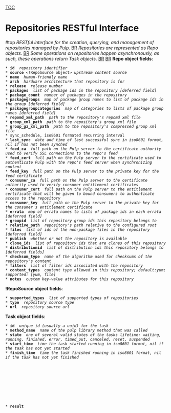[[TOC]]
= Repositories RESTful Interface = #top
''RESTful interface for the creation, querying, and management of repositories managed by Pulp.'' [[BR]]
''Repositories are represented as Repo objects.'' [[BR]]
''Some operations on repositories happen asynchronously, as such, these operations return Task objects.'' [[BR]]
[[BR]]
'''Repo object fields''': 
 * '''id''' <str> ''repository identifier''
 * '''source''' <!RepoSource object> ''upstream content source''
 * '''name''' <str> ''human-friendly name''
 * '''arch''' <str> ''hardware architecture that repository is for''
 * '''release''' <str> ''release number''
 * '''packages''' <list of str> ''list of package ids in the repository [deferred field]''
 * '''package_count''' <int> ''number of packages in the repository''
 * '''packagegroups''' <object> ''map of package group names to list of package ids in the group [deferred field]''
 * '''packagegroupcategories''' <object> ''map of categories to lists of package group names [deferred field]''
 * '''repomd_xml_path''' <str> ''path to the repository's repomd xml file''
 * '''group_xml_path''' <str> ''path to the repository's group xml file''
 * '''group_gz_xml_path''' <str> ''path to the repository's compressed group xml file''
 * sync_schedule, iso8601 formated recurring interval
 * '''last_sync''' <str or nil> ''date and time of last successful sync in iso8601 format, nil if has not been synched''
 * '''feed_ca''' <str> ''full path on the Pulp server to the certificate authority used to verify SSL connections to the repo's feed''
 * '''feed_cert''' <str> ''full path on the Pulp server to the certificate used to authenticate Pulp with the repo's feed server when synchronizing content''
 * '''feed_key''' <str> ''full path on the Pulp server to the private key for the feed certificate''
 * '''consumer_ca''' <str> ''full path on the Pulp server to the certificate authority used to verify consumer entitlement certificates''
 * '''consumer_cert''' <str> ''full path on the Pulp server to the entitlement certificate that will be given to bound consumers to authenticate access to the repository''
 * '''consumer_key''' <str> ''full path on the Pulp server to the private key for the consumer's entitlement certificate''
 * '''errata''' <object> ''map of errata names to lists of package ids in each errata [deferred field]''
 * '''groupid''' <list of str> ''list of repository group ids this repository belongs to''
 * '''relative_path''' <str> ''repository's path relative to the configured root''
 * '''files''' <list of str> ''list of ids of the non-package files in the repository [deferred field]''
 * '''publish''' <bool> ''whether or not the repository is available''
 * '''clone_ids''' <list of str> ''list of repository ids that are clones of this repository''
 * '''distributionid''' <list of str> ''list of distribution ids this repository belongs to [deferred fields]''
 * '''checksum_type''' <str> ''name of the algorithm used for checksums of the repository's content''
 * '''filters''' <list of str> ''list of filter ids associated with the repository''
 * '''content_types''' <str> ''content type allowed in this repository; default:yum; supported: [yum, file]''
 * '''notes''' <dict> ''custom key-value attributes for this repository''
'''!RepoSource object fields''': 
 * '''supported_types''' <list of str> ''list of supported types of repositories''
 * '''type''' <str> ''repository source type''
 * '''url''' <str> ''repository source url''
'''Task object fields''': 
 * '''id''' <str> ''unique id (usually a uuid) for the task''
 * '''method_name''' <str> ''name of the pulp library method that was called''
 * '''state''' <str> ''one of several valid states of the tasks lifetime: waiting, running, finished, error, timed_out, canceled, reset, suspended''
 * '''start_time''' <str or nil> ''time the task started running in iso8601 format, nil if the task has not yet started''
 * '''finish_time''' <or nil> ''time the task finished running in iso8601 format, nil if the task has not yet finished''
 * '''result''' <object or nil> ''the result of the pulp library method upon return, usually nil''
 * '''exception''' <str or nil> ''a string representation of an error in the pulp librry call, if any''
 * '''traceback''' <str or nil> ''a string print out of the trace back for the exception, if any''
 * '''progress''' <object or nil> ''object representing the pulp library call's progress, nill if no information is available''
 * '''scheduled_time''' <str or nil> ''time the task is scheduled to run in iso8601 format, applicable only for scheduled tasks''
'''Progress object fields''': 
 * '''step''' <str> ''name of the step the pulp library call is on''
 * '''items_total''' <int> ''the total number of items to be processed by the call''
 * '''items_left''' <int> ''the remaining number of items to be processed by the call''
 * '''details''' <object> ''object providing further details on the progress''
'''Details object fields''': 
 * '''num_success''' <int> ''the number of items successfully processed''
 * '''total_count''' <int> ''the number of items that were attempted to be processed''
'''!TaskHistory object fields''': 
 * '''id''' <str> ''uuid of task''
 * '''class_name''' <str> ''name of the task was a instance method''
 * '''method_name''' <str> ''namd of the task callable''
 * '''args''' <list> ''list of arguments passed to the task callable''
 * '''kwargs''' <dict> ''dictionary of arguments passed to the task callable''
 * '''state''' <str> ''final state of the task''
 * '''progress''' <object> ''Progress object for the progress at the end of the task''
 * '''result''' <object> ''result returned by the task, most likely null''
 * '''exception''' <str> ''error, if one occurred''
 * '''traceback''' <str> ''traceback if error occurred''
 * '''consecutive_failures''' <int> ''number of failures since last success''
 * '''scheduled_time''' <str> ''iso8601 combined date time when task was scheduler to run''
 * '''start_time''' <str> ''iso8601 combined date time when task actually ran''
 * '''finished_time''' <str> ''iso8601 combined date time when task completed''

----

== Delete All Repositories ==
''Delete all repositories managed by Pulp.'' [[BR]]
[[BR]]
'''method''': DELETE [[BR]]
[[BR]]
'''path''': /repositories/ [[BR]]
[[BR]]
'''permission''': DELETE [[BR]]
[[BR]]
'''success response''': 200 OK [[BR]]
[[BR]]
'''failure response''': None [[BR]]
[[BR]]
'''return''': True [[BR]]
[[BR]]

== List Available Repositories ==
''Get a list of all repositories managed by Pulp.'' [[BR]]
[[BR]]
'''method''': GET [[BR]]
[[BR]]
'''path''': /repositories/ [[BR]]
[[BR]]
'''permission''': READ [[BR]]
[[BR]]
'''success response''': 200 OK [[BR]]
[[BR]]
'''failure response''': None [[BR]]
[[BR]]
'''return''': list of Repo objects, possibly empty [[BR]]
[[BR]]
'''filters''': 
 * '''id''' <str> ''repository id''
 * '''name''' <str> ''repository name''
 * '''arch''' <str> ''repository contect architecture''
 * '''groupid''' <str> ''repository group id''
 * '''relative_path''' <str> ''repository's on disk path''
 * '''notes''' <str of dict> ''repository notes''
[[BR]]

== Create a Repository ==
''Create a new repository based on the passed information'' [[BR]]
[[BR]]
'''method''': POST [[BR]]
[[BR]]
'''path''': /repositories/ [[BR]]
[[BR]]
'''permission''': CREATE [[BR]]
[[BR]]
'''success response''': 201 Created [[BR]]
[[BR]]
'''failure response''': 409 Conflict if the parameters matches an existing repository [[BR]]
[[BR]]
'''return''': new Repo object [[BR]]
[[BR]]
'''parameters''': 
 * '''id''' <str> ''the repository's unique id''
 * '''name''' <str> ''a human-friendly name for the repsitory''
 * '''arch''' <str> ''the main architecture of packages contained in the repository''
 * '''feed''' <str> ''repository feed in the form of <type>:<url>''
 * '''feed_cert_data''' ''(optional)'' <dict> ''certificate information to use when connecting to the feed.  Has fields 'ca':filename, 'crt':filename, 'key':filename''
 * '''consumer_cert_data''' ''(optional)'' <str> ''certificate information to use when validating consumers of this repo.  Has fields 'ca':filename, 'crt':filename, 'key':filename''
 * '''relative_path''' ''(optional)'' <str> ''repository on disk path''
 * '''groupid''' ''(optional)'' <list of str> ''list of repository group ids this repository belongs to''
 * '''gpgkeys''' ''(optional)'' <list of str> ''list of gpg keys used for signing content''
 * '''checksum_type''' ''(optional)'' <str> ''name of the algorithm to use for content checksums, defaults to sha256''
 * '''notes''' ''(optional)'' <dict> ''additional information in the form of key-value pairs''
 * '''preserve_metadata''' ''(optional)'' <bool> ''will not regenerate metadata and treats the repo as a mirror''
 * '''content_types''' ''(optional)'' <str> ''content type allowed in this repository; default:yum; supported: [yum, file]''
[[BR]]

----

== Delete A Repository ==
''Delete a single repository'' [[BR]]
[[BR]]
'''method''': DELETE [[BR]]
[[BR]]
'''path''': /repositories/<id>/ [[BR]]
[[BR]]
'''permission''': DELETE [[BR]]
[[BR]]
'''success response''': 200 OK [[BR]]
[[BR]]
'''failure response''': None [[BR]]
[[BR]]
'''return''': Unspecified [[BR]]
[[BR]]

== Get A Repository ==
''Get a Repo object for a specific repository'' [[BR]]
[[BR]]
'''method''': GET [[BR]]
[[BR]]
'''path''': /repositories/<id>/ [[BR]]
[[BR]]
'''permission''': READ [[BR]]
[[BR]]
'''success response''': 200 OK [[BR]]
[[BR]]
'''failure response''': 404 Not Found if the id does not match a repository [[BR]]
[[BR]]
'''return''': a Repo object [[BR]]
[[BR]]

== Update A Repository ==
''Change an exisiting repository.'' [[BR]]
[[BR]]
'''method''': PUT [[BR]]
[[BR]]
'''path''': /repositories/<id>/ [[BR]]
[[BR]]
'''permission''': UPDATE [[BR]]
[[BR]]
'''success response''': 200 OK [[BR]]
[[BR]]
'''failure response''': 400 Bad Request when trying to change the id [[BR]]
[[BR]]
'''return''': a Repo object [[BR]]
[[BR]]
'''parameters''': any field of a Repo object except id [[BR]]
[[BR]]

----

== List Actions ==
''Get a list of actions that were executed asynchronously on a repository.'' [[BR]]
''This method only works for actions that returned a 202 Accepted response.'' [[BR]]
''e.g. /repositories/my-repo/sync/'' [[BR]]
[[BR]]
'''method''': GET [[BR]]
[[BR]]
'''path''': /repositories/<id>/<action name>/ [[BR]]
[[BR]]
'''permission''': READ [[BR]]
[[BR]]
'''success response''': 200 OK [[BR]]
[[BR]]
'''failure response''': None [[BR]]
[[BR]]
'''return''': list of Task objects [[BR]]
[[BR]]

== Repository Sychronization ==
''Synchronize the repository's content from its source.'' [[BR]]
[[BR]]
'''method''': POST [[BR]]
[[BR]]
'''path''': /repositories/<id>/sync/ [[BR]]
[[BR]]
'''permission''': EXECUTE [[BR]]
[[BR]]
'''success response''': 202 Accepted [[BR]]
[[BR]]
'''failure response''': 
 404 Not Found if the id does not match a repository [[BR]]
 406 Not Acceptable if the repository does not have a source [[BR]]
 409 Conflict if a sync is already in progress for the repository [[BR]]
[[BR]]
'''return''': a Task object [[BR]]
[[BR]]
'''parameters''': 
 * '''timeout''' ''(optional)'' <str> ''timeout in <units>:<value> format (e.g. hours:2) valid units: seconds, minutes, hours, days, weeks''
 * '''skip''' ''(optional)'' <object> ''yum skip dict''
 * '''limit''' ''(optional)'' <int> ''value in KB/sec to limit download bandwidth per thread.  Only applicable for yum synchronization''
 * '''threads''' ''(optional)'' <int> ''number of threads to use for synchronization.  Only applicable for yum synchronization''
[[BR]]

== Add distributions to Repository ==
''Add distributions to repositories'' [[BR]]
[[BR]]
'''method''': POST [[BR]]
[[BR]]
'''path''': /repositories/<id>/add_distribution/ [[BR]]
[[BR]]
'''permission''': EXECUTE [[BR]]
[[BR]]
'''success response''': 200 OK [[BR]]
[[BR]]
'''failure response''': 404 Not Found if the id does not match a repository [[BR]]
[[BR]]
'''return''': True on successful add, False otherwise [[BR]]
[[BR]]
'''parameters''': 
 * '''distributionid''' <str> ''distribution id''
[[BR]]

== Add Errata ==
''Add errata to the repository. This does not update metadata; call generate_metadata after this call.'' [[BR]]
[[BR]]
'''method''': POST [[BR]]
[[BR]]
'''path''': /repositories/<id>/add_errata/ [[BR]]
[[BR]]
'''permission''': EXECUTE [[BR]]
[[BR]]
'''success response''': 200 OK [[BR]]
[[BR]]
'''failure response''': 404 Not Found if the id does not match a repository [[BR]]
[[BR]]
'''return''': nil [[BR]]
[[BR]]
'''parameters''': 
 * '''errataid''' <str> ''errata id''
[[BR]]

== Add File ==
''Add files to the repository.'' [[BR]]
[[BR]]
'''method''': POST [[BR]]
[[BR]]
'''path''': /repositories/<id>/add_file/ [[BR]]
[[BR]]
'''permission''': EXECUTE [[BR]]
[[BR]]
'''success response''': 200 OK [[BR]]
[[BR]]
'''failure response''': 404 Not Found if the id does not match a repository [[BR]]
[[BR]]
'''return''': true [[BR]]
[[BR]]
'''parameters''': 
 * '''fileids''' <list of str> ''list of file ids''
[[BR]]

== Add Filters ==
''Add filters to the repository.'' [[BR]]
[[BR]]
'''method''': POST [[BR]]
[[BR]]
'''path''': /repositories/<id>/add_filters/ [[BR]]
[[BR]]
'''permission''': EXECUTE [[BR]]
[[BR]]
'''success response''': 200 OK [[BR]]
[[BR]]
'''failure response''': 404 Not Found if the id does not match a repository [[BR]]
[[BR]]
'''return''': true [[BR]]
[[BR]]
'''parameters''': 
 * '''filters''' <list of str> ''list of filter ids''
[[BR]]

== Add Group ==
''Add a group to the repository.'' [[BR]]
[[BR]]
'''method''': POST [[BR]]
[[BR]]
'''path''': /repositories/<id>/add_group/ [[BR]]
[[BR]]
'''permission''': EXECUTE [[BR]]
[[BR]]
'''success response''': 200 OK [[BR]]
[[BR]]
'''failure response''': 404 Not Found if the id does not match a repository [[BR]]
[[BR]]
'''return''': true [[BR]]
[[BR]]
'''parameters''': 
 * '''addgrp''' <str> ''group id''
[[BR]]

== add a custom metadata filetype to Repository Metadata ==
''adds a metadata filetype to existing repository metadata(this runs modifyrepo underneath).'' [[BR]]
[[BR]]
'''method''': POST [[BR]]
[[BR]]
'''path''': /repositories/<id>/add_metadata/ [[BR]]
[[BR]]
'''permission''': EXECUTE [[BR]]
[[BR]]
'''success response''': 200 Accepted [[BR]]
[[BR]]
'''failure response''': 404 Not Found if the id does not match a repository [[BR]]
[[BR]]
'''return''': True [[BR]]
[[BR]]
'''parameters''': 
 * '''filetype''' <str> ''filetype name to lookup in the metadata''
 * '''filedata''' <str> ''file data to be stored''
[[BR]]

== Add A Package ==
''Associates a new package to the repository. This does not update metadata; call generate_metadata after this call.'' [[BR]]
[[BR]]
'''method''': POST [[BR]]
[[BR]]
'''path''': /repositories/<id>/add_package/ [[BR]]
[[BR]]
'''permission''': EXECUTE [[BR]]
[[BR]]
'''success response''': 200 OK [[BR]]
[[BR]]
'''failure response''': 404 Not Found if the id does not match a repository [[BR]]
[[BR]]
'''return''': list of errors [[BR]]
[[BR]]
'''parameters''': 
 * '''packageid''' <list of str> ''id of package to add''
[[BR]]

== Add Package Group To Category ==
''Add a package group to one of the repository's package group categories.'' [[BR]]
[[BR]]
'''method''': POST [[BR]]
[[BR]]
'''path''': /repositories/<id>/add_packagegroup_to_category/ [[BR]]
[[BR]]
'''permission''': EXECUTE [[BR]]
[[BR]]
'''success response''': 200 OK [[BR]]
[[BR]]
'''failure response''': 
 400 Bad Request if the required parameters are not present [[BR]]
 404 Not Found if the id does not match a repository [[BR]]
[[BR]]
'''return''': nil [[BR]]
[[BR]]
'''parameters''': 
 * '''categoryid''' <str> ''package group category id''
 * '''groupid''' <str> ''package group id''
[[BR]]

== Add Packages To Package Group ==
''Add packages to a package group that is in the repository.'' [[BR]]
[[BR]]
'''method''': POST [[BR]]
[[BR]]
'''path''': /repositories/<id>/add_packages_to_group/ [[BR]]
[[BR]]
'''permission''': EXECUTE [[BR]]
[[BR]]
'''success response''': 200 OK [[BR]]
[[BR]]
'''failure response''': 
 400 Bad Request if the required parameters are not present [[BR]]
 404 Not Found if the id does not match a repository [[BR]]
[[BR]]
'''return''': nil [[BR]]
[[BR]]
'''parameters''': 
 * '''groupid''' <str> ''package group id''
 * '''packagenames''' <list of str> ''list of packages to add to the package group''
[[BR]]

== Add Keys ==
''Add gpg keys to the repsository'' [[BR]]
[[BR]]
'''method''': POST [[BR]]
[[BR]]
'''path''': /repositories/<id>/addkeys/ [[BR]]
[[BR]]
'''permission''': EXECUTE [[BR]]
[[BR]]
'''success response''': 200 OK [[BR]]
[[BR]]
'''failure response''': 404 Not Found if the id does not match a repository [[BR]]
[[BR]]
'''return''': true [[BR]]
[[BR]]
'''parameters''': 
 * '''keylist''' <list of str binary lists> ''list of (key name, content) tuples''
[[BR]]

== Repository Clone ==
''Create a new repository by cloning an existing one.'' [[BR]]
[[BR]]
'''method''': POST [[BR]]
[[BR]]
'''path''': /repositories/<id>/clone/ [[BR]]
[[BR]]
'''permission''': EXECUTE [[BR]]
[[BR]]
'''success response''': 202 Accepted [[BR]]
[[BR]]
'''failure response''': 
 404 Not Found if the id does not match a repository [[BR]]
 409 Conflict if the parameters match an existing repository [[BR]]
[[BR]]
'''return''': a Task object [[BR]]
[[BR]]
'''parameters''': 
 * '''clone_id''' <str> ''the id of the clone repository''
 * '''clone_name''' <str> ''the namd of clone repository''
 * '''feed''' <str> ''feed of the clone repository in <type>:<url> format''
 * '''relative_path''' ''(optional)'' <str> ''clone repository on disk path''
 * '''groupid''' ''(optional)'' <str> ''repository groups that clone belongs to''
 * '''filters''' ''(optional)'' <list of objects> ''synchronization filters to apply to the clone''
[[BR]]

== Create A Package Group ==
''Create a new package group in the repository.'' [[BR]]
[[BR]]
'''method''': POST [[BR]]
[[BR]]
'''path''': /repositories/<id>/create_packagegroup/ [[BR]]
[[BR]]
'''permission''': EXECUTE [[BR]]
[[BR]]
'''success response''': 200 OK [[BR]]
[[BR]]
'''failure response''': 
 400 Bad Request if the required parameters are not present [[BR]]
 404 Not Found if the id does not match a repository [[BR]]
[[BR]]
'''return''': [[BR]]
'''parameters''': 
 * '''groupid''' <str> ''id of the package group''
 * '''groupname''' <str> ''name of the package group''
 * '''description''' <str> ''package group description''
[[BR]]

== Create Package Group Category ==
''Create a new package group category in the repository.'' [[BR]]
[[BR]]
'''method''': POST [[BR]]
[[BR]]
'''path''': /repositories/<id>/create_packagegroupcategory/ [[BR]]
[[BR]]
'''permission''': EXECUTE [[BR]]
[[BR]]
'''success response''': 200 OK [[BR]]
[[BR]]
'''failure response''': 
 400 Bad Request if the required parameters are not present [[BR]]
 404 Not Found if the id does not match a repository [[BR]]
[[BR]]
'''return''': !PackageGroupCategory object [[BR]]
[[BR]]
'''parameters''': 
 * '''categoryid''' <str> ''package group category id''
 * '''categoryname''' <str> ''package group category name''
 * '''description''' <str> ''description of the package group category''
[[BR]]

== Delete Errata ==
''Delete errata from the repository. This does not update metadata; call generate_metadata after this call.'' [[BR]]
[[BR]]
'''method''': POST [[BR]]
[[BR]]
'''path''': /repositories/<id>/delete_errata/ [[BR]]
[[BR]]
'''permission''': EXECUTE [[BR]]
[[BR]]
'''success response''': 200 OK [[BR]]
[[BR]]
'''failure response''': 404 Not Found if the id does not match a repository [[BR]]
[[BR]]
'''return''': true [[BR]]
[[BR]]
'''parameters''': 
 * '''errataid''' <str> ''errata id''
[[BR]]

== Delete A Package ==
''Dis-associates a package from the repository. This does not update metadata; call generate_metadata after this call.'' [[BR]]
[[BR]]
'''method''': POST [[BR]]
[[BR]]
'''path''': /repositories/<id>/delete_package/ [[BR]]
[[BR]]
'''permission''': EXECUTE [[BR]]
[[BR]]
'''success response''': 200 OK [[BR]]
[[BR]]
'''failure response''': 404 Not Found if the id does not match a repository [[BR]]
[[BR]]
'''return''': true [[BR]]
[[BR]]
'''parameters''': 
 * '''package''' <Package object> ''package to delete''
[[BR]]

== Delete A Package From A Package Group ==
''Delete a package from a package group in the repository.'' [[BR]]
[[BR]]
'''method''': POST [[BR]]
[[BR]]
'''path''': /repositories/<id>/delete_package_from_group/ [[BR]]
[[BR]]
'''permission''': EXECUTE [[BR]]
[[BR]]
'''success response''': 200 OK [[BR]]
[[BR]]
'''failure response''': 
 400 Bad Request if the required parameters are not present [[BR]]
 404 Not Found if the id does not match a repository [[BR]]
[[BR]]
'''return''': nil [[BR]]
[[BR]]
'''parameters''': 
 * '''groupid''' <str> ''package group id''
 * '''name''' <str> ''package name to remove''
[[BR]]

== Delete A Package Group ==
''Delete a package group from the repository.'' [[BR]]
[[BR]]
'''method''': POST [[BR]]
[[BR]]
'''path''': /repositories/<id>/delete_packagegroup/ [[BR]]
[[BR]]
'''permission''': EXECUTE [[BR]]
[[BR]]
'''success response''': 200 OK [[BR]]
[[BR]]
'''failure response''': 
 400 Bad Request if the required parameters are not present [[BR]]
 404 Not Found if the id does not match a repository [[BR]]
[[BR]]
'''return''': nil [[BR]]
[[BR]]
'''parameters''': 
 * '''groupid''' <str> ''id of the package group''
[[BR]]

== Delete Package Group From Category ==
''Delete a package group from one of the repository's package group categories.'' [[BR]]
[[BR]]
'''method''': POST [[BR]]
[[BR]]
'''path''': /repositories/<id>/delete_pacakgegroup_from_category/ [[BR]]
[[BR]]
'''permission''': EXECUTE [[BR]]
[[BR]]
'''success response''': 200 OK [[BR]]
[[BR]]
'''failure response''': 
 400 Bad Request if the required parameters are not present [[BR]]
 404 Not Found if the id does not match a repository [[BR]]
[[BR]]
'''return''': nil [[BR]]
[[BR]]
'''parameters''': 
 * '''categoryid''' <str> ''package group category id''
 * '''groupid''' <str> ''package group id''
[[BR]]

== Delete Package Group Category ==
''Delete a package group category from the repository.'' [[BR]]
[[BR]]
'''method''': POST [[BR]]
[[BR]]
'''path''': /repositories/<id>/delete_packagegroupcategory/ [[BR]]
[[BR]]
'''permission''': EXECUTE [[BR]]
[[BR]]
'''success response''': 200 OK [[BR]]
[[BR]]
'''failure response''': 
 400 Bad Request if the required parameters are not present [[BR]]
 404 Not Found if the id does not match a repository [[BR]]
[[BR]]
'''return''': nil [[BR]]
[[BR]]
'''parameters''': 
 * '''categoryid''' <str> ''package group category id''
[[BR]]

== download custom metadata filetype from Repository Metadata ==
''download an xml file for the filetype specified'' [[BR]]
''if exists in a repository metadata; else None.'' [[BR]]
[[BR]]
'''method''': POST [[BR]]
[[BR]]
'''path''': /repositories/<id>/download_metadata/ [[BR]]
[[BR]]
'''permission''': EXECUTE [[BR]]
[[BR]]
'''success response''': 200 Accepted [[BR]]
[[BR]]
'''failure response''': 404 Not Found if the id does not match a repository [[BR]]
[[BR]]
'''return''': True [[BR]]
[[BR]]
'''parameters''': 
 * '''filetype''' <str> ''filetype name to lookup in the metadata''
[[BR]]

== Repository Content Export ==
''Export the repository's content into target directory from its source.'' [[BR]]
[[BR]]
'''method''': POST [[BR]]
[[BR]]
'''path''': /repositories/<id>/export/ [[BR]]
[[BR]]
'''permission''': EXECUTE [[BR]]
[[BR]]
'''success response''': 202 Accepted [[BR]]
[[BR]]
'''failure response''': 
 404 Not Found if the id does not match a repository [[BR]]
 406 Not Acceptable if the repository does not have a source [[BR]]
 409 Conflict if a export is already in progress for the repository [[BR]]
[[BR]]
'''return''': a Task object [[BR]]
[[BR]]
'''parameters''': 
 * '''target_location''' <str> ''target location on the server filesystem where the content needs to be exported''
 * '''generate_isos''' ''(optional)'' <boolean> ''wrap the exported content into iso image files.''
 * '''overwrite''' ''(optional)'' <boolean> ''overwrite the content in target location if not empty''
[[BR]]

== Repository Metadata generation ==
''spawn a repository's metadata generation. If metadata already exists, its a update otherwise a create'' [[BR]]
[[BR]]
'''method''': POST [[BR]]
[[BR]]
'''path''': /repositories/<id>/generate_metadata/ [[BR]]
[[BR]]
'''permission''': EXECUTE [[BR]]
[[BR]]
'''success response''': 202 Accepted [[BR]]
[[BR]]
'''failure response''': 
 404 Not Found if the id does not match a repository [[BR]]
 406 Not Acceptable if the repository does not have a source [[BR]]
 409 Conflict if a metadata is already in progress for the repository [[BR]]
[[BR]]
'''return''': a Task object [[BR]]
[[BR]]

== Get Package By File Name ==
''Get packages from the repository by specifying the file names.'' [[BR]]
[[BR]]
'''method''': POST [[BR]]
[[BR]]
'''path''': /repositories/<id>/get_package_by_filename/ [[BR]]
[[BR]]
'''permission''': EXECUTE [[BR]]
[[BR]]
'''success response''': 200 OK [[BR]]
[[BR]]
'''failure response''': 404 Not Found if the id does not match a repository [[BR]]
[[BR]]
'''return''': list of Package Objects [[BR]]
[[BR]]
'''parameters''': 
 * '''filename''' <list of str> ''list of file names''
[[BR]]

== Get Package By NVREA ==
''Get packages from the repository by specifying package name, version, release, epoc, and architecture'' [[BR]]
[[BR]]
'''method''': POST [[BR]]
[[BR]]
'''path''': /repositories/<id>/get_package_by_nvrea/ [[BR]]
[[BR]]
'''permission''': EXECUTE [[BR]]
[[BR]]
'''success response''': 200 OK [[BR]]
[[BR]]
'''failure response''': 404 Not Found if the id does not match a repository [[BR]]
[[BR]]
'''return''': object of package file names to Package objects [[BR]]
[[BR]]
'''parameters''': 
 * '''nvrea''' <list of str> ''list of name, version, release, epoch, architecture specifications''
[[BR]]

== Import Comps ==
''Create packagegroups and categories from a comps.xml file.'' [[BR]]
[[BR]]
'''method''': POST [[BR]]
[[BR]]
'''path''': /repositories/<id>/import_comps/ [[BR]]
[[BR]]
'''permission''': EXECUTE [[BR]]
[[BR]]
'''success response''': 200 OK [[BR]]
[[BR]]
'''failure response''': 404 Not Found if the id does not match a repository [[BR]]
[[BR]]
'''return''': True on success, False on failure [[BR]]
[[BR]]
'''parameters''': 
 * xml comps file body
[[BR]]

== list metadata filetype information from a Repository ==
''lists information about all the filetypes present in metadata'' [[BR]]
''and their info such as size, checksum, path etc.'' [[BR]]
[[BR]]
'''method''': POST [[BR]]
[[BR]]
'''path''': /repositories/<id>/list_metadata/ [[BR]]
[[BR]]
'''permission''': EXECUTE [[BR]]
[[BR]]
'''success response''': 200 Accepted [[BR]]
[[BR]]
'''failure response''': 404 Not Found if the id does not match a repository [[BR]]
[[BR]]
'''return''': dict or None [[BR]]
[[BR]]

== remove distributions to Repository ==
''Remove distributions to repositories'' [[BR]]
[[BR]]
'''method''': POST [[BR]]
[[BR]]
'''path''': /repositories/<id>/remove_distribution/ [[BR]]
[[BR]]
'''permission''': EXECUTE [[BR]]
[[BR]]
'''success response''': 200 OK [[BR]]
[[BR]]
'''failure response''': 404 Not Found if the id does not match a repository [[BR]]
[[BR]]
'''return''': True on successful remove, False otherwise [[BR]]
[[BR]]
'''parameters''': 
 * '''distributionid''' <str> ''distribution id''
[[BR]]

== Remove File ==
''Remove files from the repository.'' [[BR]]
[[BR]]
'''method''': POST [[BR]]
[[BR]]
'''path''': /repositories/<id>/remove_file/ [[BR]]
[[BR]]
'''permission''': EXECUTE [[BR]]
[[BR]]
'''success response''': 200 OK [[BR]]
[[BR]]
'''failure response''': 404 Not Found if the id does not match a repository [[BR]]
[[BR]]
'''return''': true [[BR]]
[[BR]]
'''parameters''': 
 * '''fileids''' <list of str> ''list of file ids''
[[BR]]

== Remove Filters ==
''Remove filters from the repository.'' [[BR]]
[[BR]]
'''method''': POST [[BR]]
[[BR]]
'''path''': /repositories/<id>/remove_filters/ [[BR]]
[[BR]]
'''permission''': EXECUTE [[BR]]
[[BR]]
'''success response''': 200 OK [[BR]]
[[BR]]
'''failure response''': 404 Not Found if the id does not match a repository [[BR]]
[[BR]]
'''return''': true [[BR]]
[[BR]]
'''parameters''': 
 * '''filters''' <list of str> ''list of filter ids''
[[BR]]

== Remove Group ==
''Remove a group from the repository.'' [[BR]]
[[BR]]
'''method''': POST [[BR]]
[[BR]]
'''path''': /repositories/<id>/remove_group/ [[BR]]
[[BR]]
'''permission''': EXECUTE [[BR]]
[[BR]]
'''success response''': 200 OK [[BR]]
[[BR]]
'''failure response''': 404 Not Found if the id does not match a repository [[BR]]
[[BR]]
'''return''': true [[BR]]
[[BR]]
'''parameters''': 
 * '''rmgrp''' <str> ''group id''
[[BR]]

== remove metadata filetype from Repository Metadata ==
''remove the specified metadata filetype'' [[BR]]
''if exists from a repository metadata; else None.'' [[BR]]
[[BR]]
'''method''': POST [[BR]]
[[BR]]
'''path''': /repositories/<id>/remove_metadata/ [[BR]]
[[BR]]
'''permission''': EXECUTE [[BR]]
[[BR]]
'''success response''': 200 Accepted [[BR]]
[[BR]]
'''failure response''': 404 Not Found if the id does not match a repository [[BR]]
[[BR]]
'''return''': True [[BR]]
[[BR]]
'''parameters''': 
 * '''filetype''' <str> ''filetype name to lookup in the metadata''
[[BR]]

== Remove Keys ==
''Remove gpg keys from the repository.'' [[BR]]
[[BR]]
'''method''': POST [[BR]]
[[BR]]
'''path''': /repositories/<id>/rmkeys/ [[BR]]
[[BR]]
'''permission''': EXECUTE [[BR]]
[[BR]]
'''success response''': 200 OK [[BR]]
[[BR]]
'''failure response''': 404 Not Found if the id does not match a repository [[BR]]
[[BR]]
'''return''': true [[BR]]
[[BR]]
'''parameters''': 
 * '''keys list''' <list of str> ''list of key names to remove''
[[BR]]

== Repository Sychronization ==
''Synchronize the repository's content from its source.'' [[BR]]
[[BR]]
'''method''': POST [[BR]]
[[BR]]
'''path''': /repositories/<id>/sync/ [[BR]]
[[BR]]
'''permission''': EXECUTE [[BR]]
[[BR]]
'''success response''': 202 Accepted [[BR]]
[[BR]]
'''failure response''': 
 404 Not Found if the id does not match a repository [[BR]]
 406 Not Acceptable if the repository does not have a source [[BR]]
 409 Conflict if a sync is already in progress for the repository [[BR]]
[[BR]]
'''return''': a Task object [[BR]]
[[BR]]
'''parameters''': 
 * '''timeout''' ''(optional)'' <str> ''timeout in <units>:<value> format (e.g. hours:2) valid units: seconds, minutes, hours, days, weeks''
 * '''skip''' ''(optional)'' <object> ''yum skip dict''
 * '''limit''' ''(optional)'' <int> ''value in KB/sec to limit download bandwidth per thread.  Only applicable for yum synchronization''
 * '''threads''' ''(optional)'' <int> ''number of threads to use for synchronization.  Only applicable for yum synchronization''
[[BR]]

== Update Publish ==
''Update a repository's 'publish' state.'' [[BR]]
''True means the repository is exposed through Apache.'' [[BR]]
''False means to stop exposing from Apache.'' [[BR]]
[[BR]]
'''method''': POST [[BR]]
[[BR]]
'''path''': /repositories/<id>/update_publish/ [[BR]]
[[BR]]
'''permission''': EXECUTE [[BR]]
[[BR]]
'''success response''': 200 OK [[BR]]
[[BR]]
'''failure response''': 404 Not Found if the id does not match a repository [[BR]]
[[BR]]
'''return''': True on successful update, False otherwise [[BR]]
[[BR]]
'''parameters''': 
 * '''state''' <bool> ''puplish state''
[[BR]]

== Repository Upload ==
''Upload a package to the repository.'' [[BR]]
[[BR]]
'''method''': POST [[BR]]
[[BR]]
'''path''': /repositories/<id>/upload/ [[BR]]
[[BR]]
'''permission''': EXECUTE [[BR]]
[[BR]]
'''success response''': 200 OK [[BR]]
[[BR]]
'''failure response''': 404 Not Found if the id does not match a repository [[BR]]
[[BR]]
'''return''': true [[BR]]
[[BR]]
'''parameters''': 
 * '''pkginfo''' <str> ''package information''
 * '''pkgstream''' <binary> ''package data''
[[BR]]

----

== Repository Comps XML ==
''Get the xml content of the repository comps file'' [[BR]]
[[BR]]
'''method''': GET [[BR]]
[[BR]]
'''path''': /repositories/<id>/comps/ [[BR]]
[[BR]]
'''permission''': READ [[BR]]
[[BR]]
'''success response''': 200 OK [[BR]]
[[BR]]
'''failure response''': Unspecified [[BR]]
[[BR]]
'''return''': xml comps file [[BR]]
[[BR]]

== Repository Distribution ==
''List the distributions the repository is part of.'' [[BR]]
[[BR]]
'''method''': GET [[BR]]
[[BR]]
'''path''': /repositories/<id>/distribution/ [[BR]]
[[BR]]
'''permission''': READ [[BR]]
[[BR]]
'''success response''': 200 OK [[BR]]
[[BR]]
'''failure response''': Unspecified [[BR]]
[[BR]]
'''return''': list of Distribution objects [[BR]]
[[BR]]

== Repository Errata ==
''List the applicable errata for the repository.'' [[BR]]
[[BR]]
'''method''': GET [[BR]]
[[BR]]
'''path''': /repositories/<id>/errata/ [[BR]]
[[BR]]
'''permission''': READ [[BR]]
[[BR]]
'''success response''': 200 OK [[BR]]
[[BR]]
'''failure response''': 404 Not Found if the id does not match a repository [[BR]]
[[BR]]
'''return''': list of Errata objects [[BR]]
[[BR]]
'''filters''': 
 * '''type''' <str> ''type of errata''
[[BR]]

== Repository Files ==
''List the non-package files in the repository.'' [[BR]]
[[BR]]
'''method''': GET [[BR]]
[[BR]]
'''path''': /repositories/<id>/files/ [[BR]]
[[BR]]
'''permission''': READ [[BR]]
[[BR]]
'''success response''': 200 OK [[BR]]
[[BR]]
'''failure response''': Unspecified [[BR]]
[[BR]]
'''return''': list of File objects [[BR]]
[[BR]]

== Repository GPG Keys ==
''List the gpg keys used by the repository.'' [[BR]]
[[BR]]
'''method''': GET [[BR]]
[[BR]]
'''path''': /repositories/<id>/keys/ [[BR]]
[[BR]]
'''permission''': READ [[BR]]
[[BR]]
'''success response''': 200 OK [[BR]]
[[BR]]
'''failure response''': Unspecified [[BR]]
[[BR]]
'''return''': list of gpg keys [[BR]]
[[BR]]

== Repository Package Group Categories ==
''Get the package group categories in the repository.'' [[BR]]
[[BR]]
'''method''': GET [[BR]]
[[BR]]
'''path''': /repositories/<id>/packagegroupcategories/ [[BR]]
[[BR]]
'''permission''': READ [[BR]]
[[BR]]
'''success response''': 200 OK [[BR]]
[[BR]]
'''failure response''': 404 Not Found if the id does not match a repository [[BR]]
[[BR]]
'''return''': list of package group catagory names [[BR]]
[[BR]]
'''filters''': 
 * '''id''' <str> ''package group category id''
 * '''packagegroupcategories''' <str> ''package group category name''
[[BR]]

== Repository Package Groups ==
''Get the package groups in the repositories.'' [[BR]]
[[BR]]
'''method''': GET [[BR]]
[[BR]]
'''path''': /repositories/<repository id>/packagegroups/ [[BR]]
[[BR]]
'''permission''': READ [[BR]]
[[BR]]
'''success response''': 200 OK [[BR]]
[[BR]]
'''failure response''': 404 Not Found if the id does not match a repository [[BR]]
[[BR]]
'''return''': list of package group names [[BR]]
[[BR]]
'''filters''': 
 * '''filter_missing_packages''' <bool> ''True means to filter results to remove missing package names''
 * '''filter_incomplete_groups''' <bool> ''True means to filter results to remove groups with missing packages''
[[BR]]

== Repository Packages ==
''Get the packages in a repository'' [[BR]]
[[BR]]
'''method''': GET [[BR]]
[[BR]]
'''path''': /repositories/<id>/packages/ [[BR]]
[[BR]]
'''permission''': READ [[BR]]
[[BR]]
'''success response''': 200 OK [[BR]]
[[BR]]
'''failure response''': 404 Not Found if the id does not match a repository [[BR]]
[[BR]]
'''return''': list of Package objects [[BR]]
[[BR]]
'''filters''': 
 * '''name''' <str> ''package name''
 * '''version''' <str> ''package version''
 * '''release''' <str> ''package release''
 * '''epoch''' <int> ''package epoch''
 * '''arch''' <str> ''package architecture''
 * '''filename''' <str> ''name of package file''
 * '''field''' <str> ''field to include in Package objects''
[[BR]]

----

== Delete a Note from a Repository ==
''Delete a Note from a Repository'' [[BR]]
[[BR]]
'''method''': DELETE [[BR]]
[[BR]]
'''path''': /repositories/<id>/notes/<key>/ [[BR]]
[[BR]]
'''permission''': DELETE [[BR]]
[[BR]]
'''success response''': 200 OK [[BR]]
[[BR]]
'''failure response''': 
 404 Not Found if given repository does not exist [[BR]]
 404 Not Found if given key does not exist [[BR]]
[[BR]]
'''return''': Unspecified [[BR]]
[[BR]]

== Update a key-value note of a Repository ==
''Change the value of an existing key in Repository Notes.'' [[BR]]
[[BR]]
'''method''': PUT [[BR]]
[[BR]]
'''path''': /repositories/<id>/notes/<key>/ [[BR]]
[[BR]]
'''permission''': UPDATE [[BR]]
[[BR]]
'''success response''': 200 OK [[BR]]
[[BR]]
'''failure response''': 
 404 Not Found if given repository does not exist [[BR]]
 404 Not Found if given key does not exist [[BR]]
[[BR]]
'''return''': a Repo object [[BR]]
[[BR]]
'''parameters''': new value of the key [[BR]]
[[BR]]

----

== Add a Note to the Repository ==
''Add a Note to the Repository'' [[BR]]
[[BR]]
'''method''': POST [[BR]]
[[BR]]
'''path''': /repositories/<id>/notes/ [[BR]]
[[BR]]
'''permission''': EXECUTE [[BR]]
[[BR]]
'''success response''': 200 OK [[BR]]
[[BR]]
'''failure response''': 
 404 Not found if given repository does not exist [[BR]]
 409 Conflict if given key already exists [[BR]]
[[BR]]
'''return''': repo object [[BR]]
[[BR]]
'''parameters''': 
 * '''key''' <str> ''key to be added''
 * '''value''' <str> ''value of key''
[[BR]]

----

== Repository Action History ==
''List completed actions and their results for a repository.'' [[BR]]
[[BR]]
'''method''': GET [[BR]]
[[BR]]
'''path''': /repositories/<id>/history/<action name>/ [[BR]]
[[BR]]
'''permission''': READ [[BR]]
[[BR]]
'''success response''': 200 OK [[BR]]
[[BR]]
'''failure response''': 404 Not Found if the repository does not exist or no action informaion is available [[BR]]
[[BR]]
'''return''': list of task history objects [[BR]]
[[BR]]

----

== Repository Synchronization Schedules ==
''List all repository synchronization schedules.'' [[BR]]
[[BR]]
'''method''': GET [[BR]]
[[BR]]
'''path''': /repositories/schedules/ [[BR]]
[[BR]]
'''permission''': READ [[BR]]
[[BR]]
'''success response''': 200 OK [[BR]]
[[BR]]
'''failure response''': None [[BR]]
[[BR]]
'''return''': list of object that are mappings of repository id to synchronization schedule [[BR]]
[[BR]]

----

== Schedule Delete ==
''Remove a repository's schedule for the given type'' [[BR]]
[[BR]]
'''method''': DELETE [[BR]]
[[BR]]
'''path''': /repositories/<id>/schedules/<type>/ [[BR]]
[[BR]]
'''permission''': DELETE [[BR]]
[[BR]]
'''success response''': 200 OK [[BR]]
[[BR]]
'''failure response''': 404 Not Found [[BR]]
[[BR]]
'''return''': Unspecified [[BR]]
[[BR]]

== Schedule ==
''Get the repository schedule for the given type'' [[BR]]
[[BR]]
'''method''': GET [[BR]]
[[BR]]
'''path''': /repositories/<id>/schedules/<type>/ [[BR]]
[[BR]]
'''permission''': READ [[BR]]
[[BR]]
'''success response''': 200 OK [[BR]]
[[BR]]
'''failure response''': 404 Not Found [[BR]]
[[BR]]
'''return''': 
 * hedule object
 * '''type''' <str> ''type of schedule''
 * '''schedule''' <str> ''schedule in iso8601 format''
 * '''options''' <obj> ''options for the scheduled action''
[[BR]]

== Schedule Create or Replace ==
''Create or replace a schedule for a repository of the given type'' [[BR]]
[[BR]]
'''method''': PUT [[BR]]
[[BR]]
'''path''': /repositories/<id>/schedules/<type>/ [[BR]]
[[BR]]
'''permission''': CREATE [[BR]]
[[BR]]
'''success response''': 200 OK [[BR]]
[[BR]]
'''failure response''': Unspecified [[BR]]
[[BR]]
'''return''': Unspecified [[BR]]
[[BR]]
'''parameters''': 
 * '''schedule''' <str> ''schedule for given type in iso8601 format''
 * '''options''' <obj> ''options for the scheduled action''
[[BR]]

== Schedule Create or Replace ==
''Create or replace a schedule for a repository of the given type'' [[BR]]
[[BR]]
'''method''': PUT [[BR]]
[[BR]]
'''path''': /repositories/<id>/schedules/<type>/ [[BR]]
[[BR]]
'''permission''': CREATE [[BR]]
[[BR]]
'''success response''': 200 OK [[BR]]
[[BR]]
'''failure response''': Unspecified [[BR]]
[[BR]]
'''return''': Unspecified [[BR]]
[[BR]]
'''parameters''': 
 * '''schedule''' <str> ''schedule for given type in iso8601 format''
 * '''options''' <obj> ''options for the scheduled action''
[[BR]]
